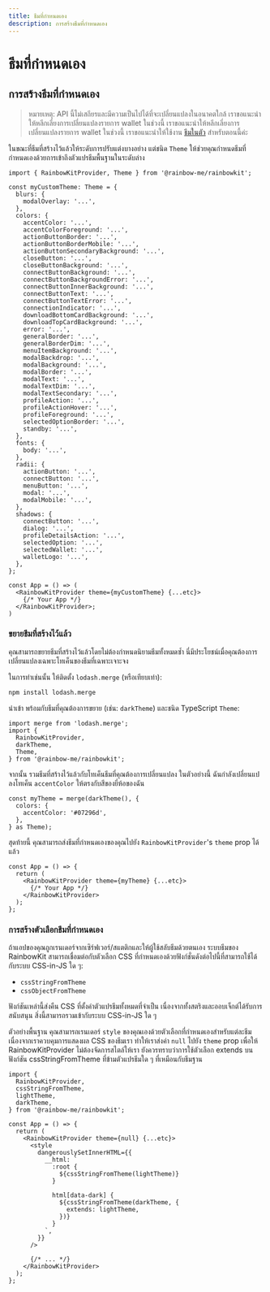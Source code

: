 ```yaml
---
title: ธีมที่กำหนดเอง
description: การสร้างธีมที่กำหนดเอง
---
```


# ธีมที่กำหนดเอง

## การสร้างธีมที่กำหนดเอง

> หมายเหตุ: API นี้ไม่เสถียรและมีความเป็นไปได้ที่จะเปลี่ยนแปลงในอนาคตใกล้ เราขอแนะนำให้หลีกเลี่ยงการเปลี่ยนแปลงรายการ wallet ในช่วงนี้ เราขอแนะนำให้หลีกเลี่ยงการเปลี่ยนแปลงรายการ wallet ในช่วงนี้ เราขอแนะนำให้ใช้งาน [ธีมในตัว](/docs/theming) สำหรับตอนนี้ค่ะ

ในขณะที่ธีมที่สร้างไว้แล้วให้ระดับการปรับแต่งบางอย่าง แต่ชนิด `Theme` ให้ช่วยคุณกำหนดธีมที่กำหนดเองด้วยการเข้าถึงตัวแปรธีมพื้นฐานในระดับล่าง

```tsx
import { RainbowKitProvider, Theme } from '@rainbow-me/rainbowkit';

const myCustomTheme: Theme = {
  blurs: {
    modalOverlay: '...',
  },
  colors: {
    accentColor: '...',
    accentColorForeground: '...',
    actionButtonBorder: '...',
    actionButtonBorderMobile: '...',
    actionButtonSecondaryBackground: '...',
    closeButton: '...',
    closeButtonBackground: '...',
    connectButtonBackground: '...',
    connectButtonBackgroundError: '...',
    connectButtonInnerBackground: '...',
    connectButtonText: '...',
    connectButtonTextError: '...',
    connectionIndicator: '...',
    downloadBottomCardBackground: '...',
    downloadTopCardBackground: '...',
    error: '...',
    generalBorder: '...',
    generalBorderDim: '...',
    menuItemBackground: '...',
    modalBackdrop: '...',
    modalBackground: '...',
    modalBorder: '...',
    modalText: '...',
    modalTextDim: '...',
    modalTextSecondary: '...',
    profileAction: '...',
    profileActionHover: '...',
    profileForeground: '...',
    selectedOptionBorder: '...',
    standby: '...',
  },
  fonts: {
    body: '...',
  },
  radii: {
    actionButton: '...',
    connectButton: '...',
    menuButton: '...',
    modal: '...',
    modalMobile: '...',
  },
  shadows: {
    connectButton: '...',
    dialog: '...',
    profileDetailsAction: '...',
    selectedOption: '...',
    selectedWallet: '...',
    walletLogo: '...',
  },
};

const App = () => (
  <RainbowKitProvider theme={myCustomTheme} {...etc}>
    {/* Your App */}
  </RainbowKitProvider>;
)
```

### ขยายธีมที่สร้างไว้แล้ว

คุณสามารถขยายธีมที่สร้างไว้แล้วโดยไม่ต้องกำหนดนิยามธีมทั้งหมดซ้ำ นี่มีประโยชน์เมื่อคุณต้องการเปลี่ยนแปลงเฉพาะโทเค็นของธีมที่เฉพาะเจาะจง

ในการทำเช่นนั้น ให้ติดตั้ง `lodash.merge` (หรือเทียบเท่า):

```bash
npm install lodash.merge
```

นำเข้า พร้อมกับธีมที่คุณต้องการขยาย (เช่น: `darkTheme`) และชนิด TypeScript `Theme`:

```tsx
import merge from 'lodash.merge';
import {
  RainbowKitProvider,
  darkTheme,
  Theme,
} from '@rainbow-me/rainbowkit';
```

จากนั้น รวมธีมที่สร้างไว้แล้วกับโทเค็นธีมที่คุณต้องการเปลี่ยนแปลง ในตัวอย่างนี้ ฉันกำลังเปลี่ยนแปลงโทเค็น `accentColor` ให้ตรงกับสีของยี่ห้อของฉัน

```tsx
const myTheme = merge(darkTheme(), {
  colors: {
    accentColor: '#07296d',
  },
} as Theme);
```

สุดท้ายนี้ คุณสามารถส่งธีมที่กำหนดเองของคุณไปยัง `RainbowKitProvider`'s `theme` prop ได้แล้ว

```tsx
const App = () => {
  return (
    <RainbowKitProvider theme={myTheme} {...etc}>
      {/* Your App */}
    </RainbowKitProvider>
  );
};
```

### การสร้างตัวเลือกธีมที่กำหนดเอง

ถ้าแอปของคุณถูกเรนเดอร์จากเซิร์ฟเวอร์/สแตติกและให้ผู้ใช้สลับธีมด้วยตนเอง ระบบธีมของ RainbowKit สามารถเชื่อมต่อกับตัวเลือก CSS ที่กำหนดเองด้วยฟังก์ชั่นดังต่อไปนี้ที่สามารถใช้ได้กับระบบ CSS-in-JS ใด ๆ:

- `cssStringFromTheme`
- `cssObjectFromTheme`

ฟังก์ชันเหล่านี้ส่งคืน CSS ที่ตั้งค่าตัวแปรธีมทั้งหมดที่จำเป็น เนื่องจากทั้งสตริงและออบเจ็กต์ได้รับการสนับสนุน สิ่งนี้สามารถรวมเข้ากับระบบ CSS-in-JS ใด ๆ

ตัวอย่างพื้นฐาน คุณสามารถเรนเดอร์ `style` ของคุณเองด้วยตัวเลือกที่กำหนดเองสำหรับแต่ละธีม เนื่องจากเราควบคุมการแสดงผล CSS ของธีมเรา ทำให้เราส่งค่า `null` ไปยัง `theme` prop เพื่อให้ RainbowKitProvider ไม่ต้องจัดการสไตล์ให้เรา ยังควรทราบว่าการใช้ตัวเลือก extends บนฟังก์ชัน cssStringFromTheme ที่ข้ามตัวแปรธีมใด ๆ ที่เหมือนกับธีมฐาน

```tsx
import {
  RainbowKitProvider,
  cssStringFromTheme,
  lightTheme,
  darkTheme,
} from '@rainbow-me/rainbowkit';

const App = () => {
  return (
    <RainbowKitProvider theme={null} {...etc}>
      <style
        dangerouslySetInnerHTML={{
          __html: `
            :root {
              ${cssStringFromTheme(lightTheme)}
            }

            html[data-dark] {
              ${cssStringFromTheme(darkTheme, {
                extends: lightTheme,
              })}
            }
          `,
        }}
      />

      {/* ... */}
    </RainbowKitProvider>
  );
};
```
